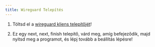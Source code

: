 ```yaml
---
title: Wireguard Telepítés
---
```



<Steps>

1. Töltsd el a [wireguard kliens telepítőjét](https://download.wireguard.com/windows-client/wireguard-installer.exe)!

2. Ez egy next, next, finish telepítő, várd meg, amíg befejeződik, majd nyitsd meg a programot, és lépj tovább a beállítás lépésre!

</Steps>
